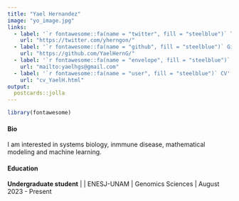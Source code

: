 ```yaml
---
title: "Yael Hernandez"
image: "yo_image.jpg"
links:
  - label: '`r fontawesome::fa(name = "twitter", fill = "steelblue")` Twitter'
    url: "https://twitter.com/yherngon/"
  - label: '`r fontawesome::fa(name = "github", fill = "steelblue")` Github'
    url: "https://github.com/YaelHernG/"
  - label: '`r fontawesome::fa(name = "envelope", fill = "steelblue")` Mail'
    url: "mailto:yaelhgs@gmail.com"
  - label: '`r fontawesome::fa(name = "user", fill = "steelblue")` CV'
    url: "cv_YaelH.html"
output:
  postcards::jolla
---
```


```r
library(fontawesome)
```

#### **Bio**

I am interested in systems biology, inmmune disease, mathematical modeling and machine learning.

#### **Education**

**Undergraduate student** \| \| ENESJ-UNAM \| Genomics Sciences \| August 2023 - Present

